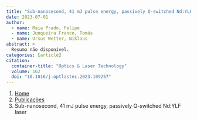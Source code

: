 ```yaml
---
title: "Sub-nanosecond, 41 mJ pulse energy, passively Q-switched Nd:YLF laser"
date: 2023-07-01
author:
  - name: Maia Prado, Felipe
  - name: Junqueira Franco, Tomás
  - name: Ursus Wetter, Niklaus
abstract: > 
  Resumo não disponível.
categories: [article]
citation: 
  container-title: "Optics & Laser Technology"
  volume: 162
  doi: "10.1016/j.optlastec.2023.109257"
---
```


```{=html}
<nav aria-label="breadcrumb">
  <ol class="breadcrumb">
    <li class="breadcrumb-item"><a href="../../index.html">Home</a></li>
    <li class="breadcrumb-item"><a href="../index.html">Publicações</a></li>
    <li class="breadcrumb-item active" aria-current="page">Sub-nanosecond, 41 mJ pulse energy, passively Q-switched Nd:YLF laser</li>
  </ol>
</nav>
```
